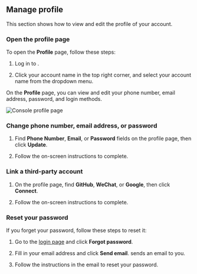 
## Manage profile

This section shows how to view and edit the profile of your <Vg k="COMPANY" /> account.

### Open the profile page

To open the **Profile** page, follow these steps:

1.  Log in to <Link to="{{Global.AGORA_CONSOLE_URL}}"><Vg k="CONSOLE" /></Link>.

1.  Click your account name in the top right corner, and select your account name from the dropdown menu.

On the **Profile** page, you can view and edit your phone number, email address, password, and login methods.

![Console profile page](https://agora-doc.s3.us-east-1.amazonaws.com/images/common/console-profile-page.png)

### Change phone number, email address, or password

1.  Find **Phone Number**, **Email**, or **Password** fields on the profile page, then click **Update**.

1.  Follow the on-screen instructions to complete.

### Link a third-party account

1.  On the profile page, find **GitHub**, **WeChat**, or **Google**, then click **Connect**.

1.  Follow the on-screen instructions to complete.

### Reset your password

If you forget your password, follow these steps to reset it:

1.  Go to the [login page](https://sso.agora.io/login/) and click **Forgot password**.

1.  Fill in your email address and click **Send email**. <Vg k="COMPANY" /> sends an email to you.

1.  Follow the instructions in the email to reset your password.


